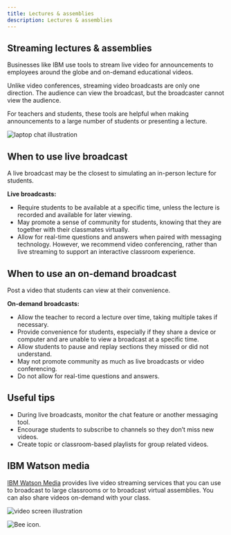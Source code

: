 ```yaml
---
title: Lectures & assemblies
description: Lectures & assemblies
---
```





## Streaming lectures & assemblies

Businesses like IBM use tools to stream live video for announcements to employees around the globe and on-demand educational videos.

Unlike video conferences, streaming video broadcasts are only one direction. The audience can view the broadcast, but the broadcaster cannot view the audience.

For teachers and students, these tools are helpful when making announcements to a large number of students or presenting a lecture.

<Row>
  <Column colMd={2} colLg={3}>

![laptop chat illustration](images/lectures-contenttop.png)

  </Column>
</Row>

## When to use live broadcast

A live broadcast may be the closest to simulating an in-person lecture for students.

**Live broadcasts:**

- Require students to be available at a specific time, unless the lecture is recorded and available for later viewing.
- May promote a sense of community for students, knowing that they are together with their classmates virtually.
- Allow for real-time questions and answers when paired with messaging technology. However, we recommend video conferencing, rather than live streaming to support an interactive classroom experience.


## When to use an on-demand broadcast

Post a video that students can view at their convenience.

**On-demand broadcasts:**

- Allow the teacher to record a lecture over time, taking multiple takes if necessary.
- Provide convenience for students, especially if they share a device or computer and are unable to view a broadcast at a specific time.
- Allow students to pause and replay sections they missed or did not understand.
- May not promote community as much as live broadcasts or video conferencing.
- Do not allow for real-time questions and answers.

<Row className="title-with-text">
  <Column colMd={2} colLg={3}>

## Useful tips

  </Column>
  <Column colMd={6} colLg={8}>

<ul>
<li>During live broadcasts, monitor the chat feature or another messaging tool.</li>
<li>Encourage students to subscribe to channels so they don’t miss new videos.</li>
<li>Create topic or classroom-based playlists for group related videos.</li>
</ul>

  </Column>
</Row>
<Row className="title-with-text">
  <Column colMd={2} colLg={3}>

## IBM Watson media

  </Column>
  <Column colMd={4} colLg={5}>

[IBM Watson Media](http://watson.media.ibm.com/platinum_free_trial.html) provides live video streaming services that you can use to broadcast to large classrooms or to broadcast virtual assemblies. You can also share videos on-demand with your class.

  </Column>
  <Column colMd={2} colLg={4}>

![video screen illustration](images/watson-media-thumbnail.png)

  </Column>
</Row>


<Row className="resource-card-group">
<Column colMd={3} colLg={4} noGutterSm>
 <ResourceCard
  subTitle="IBM Watson Media"
  actionIcon="launch"
  aspectRatio="2:1"
  href="http://watson.media.ibm.com/platinum_free_trial.html"
  >

![Bee icon.](../images/icons/watson--avatar.svg)

  </ResourceCard>
</Column>
</Row>

